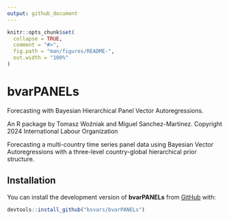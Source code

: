 ```yaml
---
output: github_document
---
```


```r
knitr::opts_chunk$set(
  collapse = TRUE,
  comment = "#>",
  fig.path = "man/figures/README-",
  out.width = "100%"
)
```

# bvarPANELs

<!-- badges: start -->
<!-- badges: end -->

Forecasting with Bayesian Hierarchical Panel Vector Autoregressions.

An R package by Tomasz Woźniak and Miguel Sanchez-Martinez. Copyright 2024 International Labour Organization

Forecasting a multi-country time series panel data using Bayesian Vector Autoregressions with a three-level country-global hierarchical prior structure.

## Installation

You can install the development version of **bvarPANELs** from [GitHub](https://github.com/) with:

``` r
devtools::install_github("bsvars/bvarPANELs")
```
